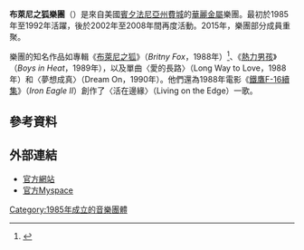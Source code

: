 {{noteTA
|G1=Music
|G2=Show
}}
{{Infobox musical artist
| name                = 布萊尼之狐樂團
| image               = Johnny Dee.jpg
| caption             = 樂團鼓手[[約翰尼·迪_(音樂家)|約翰尼·迪]]於2013年在比利時演出
| landscape           = 
| background          = group_or_band
| alias               =
| origin              = 美國[[賓夕法尼亞州|賓夕法尼亞州]][[費城|費城]]
| genre               = [[華麗金屬|華麗金屬]]<ref>{{cite book|first= Nick |last= Talevski |title= Rock Obituaries – Knocking On Heaven's Door |year= 2006 |publisher= [[Omnibus_Press|Omnibus Press]] |page= 130 |url= https://books.google.com/?id=DykffzkFALoC&pg=PA130 |isbn= 978-1-8460-9091-2}}</ref>
| years_active        = {{hlist|1985年至1992年|2000年至2008年|2010年|2015至今}}
| label               = [[哥伦比亚唱片|哥伦比亚]]，[[哥伦比亚唱片|CBS唱片]]，[[東西方唱片|東西方]]，[[烈性人唱片|烈性人]]
| associated_acts     = [[灰姑娘樂團|灰姑娘樂團]]，Jillson，[[Waysted|Waysted]]，[[丹吉爾樂團|丹吉爾樂團]]，Blackeyed Susan
| website             = [http://www.britnyfox.com 官方網站]
| current_members     = Billy Childs<br/>[[約翰尼·迪_(音樂家)|約翰尼·迪]]<br/>Tommy Paris<br/>Chris Sanders
| past_members        = Jamie Fletcher<br/>Greg Polcari<br/>[[格雷格·迪安傑洛|格雷格·迪安傑洛]]<br/>[[邁克爾·舍米克|邁克爾·凱利·史密斯]]<br/>[[迪安·戴維森|迪安·戴維森]]<br/>[[托尼·德斯特拉|托尼·德斯特拉]]<br/>Adam Ferraioli（Get The LED Out）<br/>Tommy Krash<br/>Henry Now
}}
'''布萊尼之狐樂團'''（{{lang-en|Britny Fox}}）是來自美國[[賓夕法尼亞州|賓夕法尼亞州]][[費城|費城]]的[[華麗金屬|華麗金屬]]樂團。最初於1985年至1992年活躍，後於2002年至2008年間再度活動。2015年，樂團部分成員重聚。

樂團的知名作品如專輯《[[布萊尼之狐_(專輯)|布萊尼之狐]]》（''Britny Fox''，1988年）<ref>{{cite web | url = http://www.allmusic.com/album/britny-fox-r2659/review | title = Britny Fox Britny Fox review | accessdate = 2011-09-26 | last = Ulrey | first = Jeremy | work = [[AllMusic|AllMusic]] | publisher = [[Rovi_Corporation|Rovi Corporation]] | archive-date = 2020-11-15 | archive-url = https://web.archive.org/web/20201115043344/https://www.allmusic.com/album/britny-fox-mw0000200486 | dead-url = no }}</ref>、《[[熱力男孩|熱力男孩]]》（''Boys in Heat''，1989年），以及單曲〈愛的長路〉（Long Way to Love，1988年）和〈夢想成真〉（Dream On，1990年）。他們還為1988年電影《[[鐵鷹F-16續集|鐵鷹F-16續集]]》（''Iron Eagle II''）創作了〈活在邊緣〉（Living on the Edge）一歌。

== 參考資料 ==
{{reflist|30em}}

== 外部連結 ==
{{Commons|Britny Fox}}
* [http://www.britnyfox.com 官方網站] {{Wayback|url=http://www.britnyfox.com/ |date=20100117020037 }}
* [http://www.myspace.com/britnyfox 官方Myspace] {{Wayback|url=http://www.myspace.com/britnyfox |date=20210212023434 }}

{{Authority control}}
{{DEFAULTSORT:Britny Fox}}
[[Category:1985年成立的音樂團體|Category:1985年成立的音樂團體]]